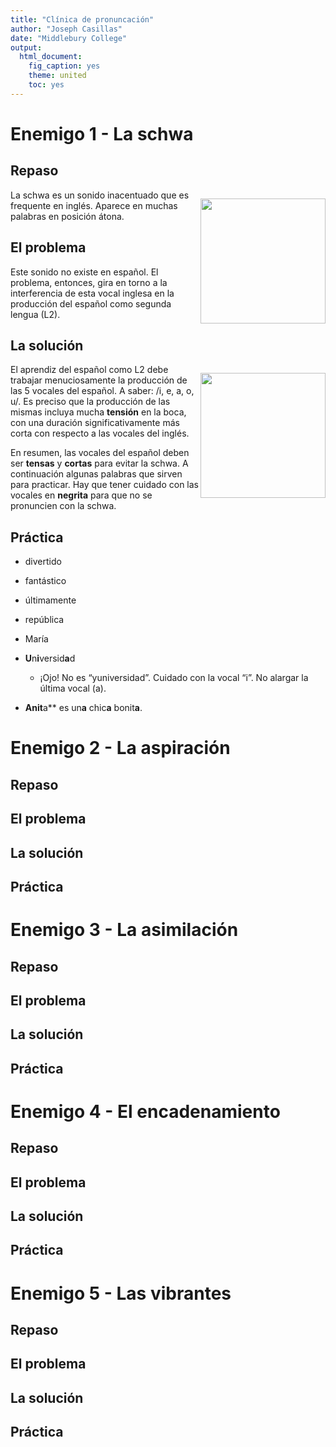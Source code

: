 ```yaml
---
title: "Clínica de pronuncación"
author: "Joseph Casillas"
date: "Middlebury College"
output:
  html_document:
    fig_caption: yes
    theme: united
    toc: yes
---
```


# Enemigo 1 - La schwa

## Repaso

<div style="float: right">
  <img width="200" src="imagenes/schwa_anti.jpg">  
</div>

La schwa es un sonido inacentuado que es frequente en inglés. Aparece en muchas palabras en posición átona.

## El problema

Este sonido no existe en español. El problema, entonces, gira en torno a la interferencia de esta vocal inglesa en la producción del español como segunda lengua (L2). 

## La solución

<div style="float: right">
  <img width="200" src="imagenes/tension2.jpg">  
</div>

El aprendiz del español como L2 debe trabajar menuciosamente la producción de las 5 vocales del español. A saber: /i, e, a, o, u/. Es preciso que la producción de las mismas incluya mucha **tensión** en la boca, con una duración significativamente más corta con respecto a las vocales del inglés. 

En resumen, las vocales del español deben ser **tensas** y **cortas** para evitar la schwa. A continuación algunas palabras que sirven para practicar. Hay que tener cuidado con las vocales en **negrita** para que no se pronuncien con la schwa.

## Práctica

- divertido
- fantástico
- últimamente 
- república
- María

- **U**n**i**versid**a**d 
    - ¡Ojo! No es “yuniversidad”. Cuidado con la vocal “i”. No alargar la última vocal (a).  


- **Anit**a** es un**a** chic**a** bonit**a**. 

# Enemigo 2 - La aspiración

## Repaso

## El problema 

## La solución

## Práctica


# Enemigo 3 - La asimilación

## Repaso

## El problema 

## La solución

## Práctica


# Enemigo 4 - El encadenamiento

## Repaso

## El problema 

## La solución

## Práctica


# Enemigo 5 - Las vibrantes

## Repaso

## El problema 

## La solución

## Práctica
